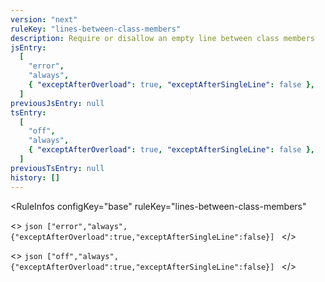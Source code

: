 ```yaml
---
version: "next"
ruleKey: "lines-between-class-members"
description: Require or disallow an empty line between class members
jsEntry:
  [
    "error",
    "always",
    { "exceptAfterOverload": true, "exceptAfterSingleLine": false },
  ]
previousJsEntry: null
tsEntry:
  [
    "off",
    "always",
    { "exceptAfterOverload": true, "exceptAfterSingleLine": false },
  ]
previousTsEntry: null
history: []
---
```


<RuleInfos 
  configKey="base" 
  ruleKey="lines-between-class-members" 
>
  <>
    ```json
    ["error","always",{"exceptAfterOverload":true,"exceptAfterSingleLine":false}]
    ```
  </>

  <>
    ```json
    ["off","always",{"exceptAfterOverload":true,"exceptAfterSingleLine":false}]
    ```
  </>
</RuleInfos>
